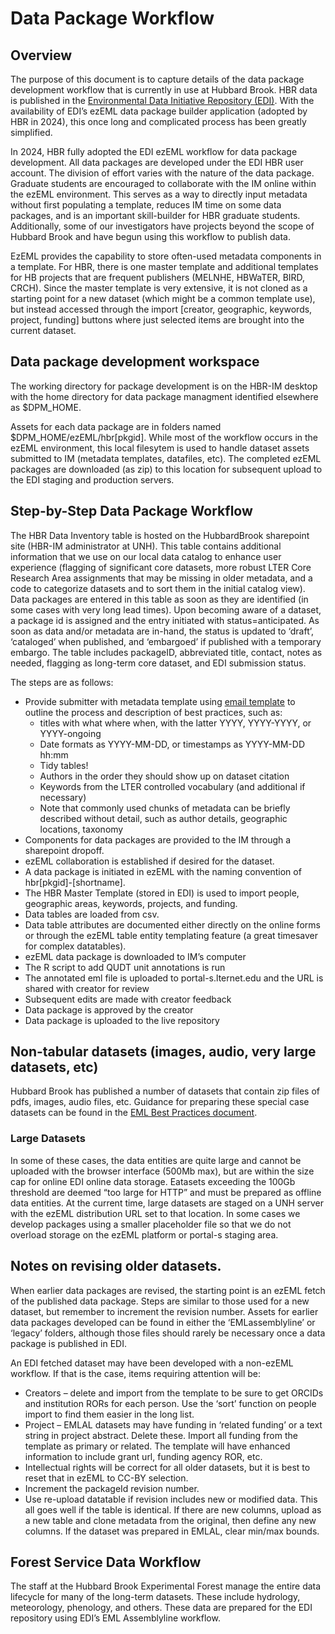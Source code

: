 # Data Package Workflow

## Overview

The purpose of this document is to capture details of the data package development workflow that is currently in use at Hubbard Brook. HBR data is published in the [Environmental Data Initiative Repository (EDI)](https://edirepository.org). With the availability of EDI's ezEML data package builder application (adopted by HBR in 2024), this once long and complicated process has been greatly simplified.

In 2024, HBR fully adopted the EDI ezEML workflow for data package development. All data packages are developed under the EDI HBR user account. The division of effort varies with the nature of the data package. Graduate students are encouraged to collaborate with the IM online within the ezEML environment. This serves as a way to directly input metadata without first populating a template, reduces IM time on some data packages, and is an important skill-builder for HBR graduate students. Additionally, some of our investigators have projects beyond the scope of Hubbard Brook and have begun using this workflow to publish data.

EzEML provides the capability to store often-used metadata components in a template. For HBR, there is one master template and additional templates for HB projects that are frequent publishers (MELNHE, HBWaTER, BIRD, CRCH). Since the master template is very extensive, it is not cloned as a starting point for a new dataset (which might be a common template use), but instead accessed through the import \[creator, geographic, keywords, project, funding\] buttons where just selected items are brought into the current dataset.

## Data package development workspace

The working directory for package development is on the HBR-IM desktop with the home directory for data package managment identified elsewhere as \$DPM_HOME.

Assets for each data package are in folders named \$DPM_HOME/ezEML/hbr\[pkgid\]. While most of the workflow occurs in the ezEML environment, this local filesytem is used to handle dataset assets submitted to IM (metadata templates, datafiles, etc). The completed ezEML packages are downloaded (as zip) to this location for subsequent upload to the EDI staging and production servers.

## Step-by-Step Data Package Workflow

The HBR Data Inventory table is hosted on the HubbardBrook sharepoint site (HBR-IM administrator at UNH). This table contains additional information that we use on our local data catalog to enhance user experience (flagging of significant core datasets, more robust LTER Core Research Area assignments that may be missing in older metadata, and a code to categorize datasets and to sort them in the initial catalog view). Data packages are entered in this table as soon as they are identified (in some cases with very long lead times). Upon becoming aware of a dataset, a package id is assigned and the entry initiated with status=anticipated. As soon as data and/or metadata are in-hand, the status is updated to 'draft', 'cataloged' when published, and 'embargoed' if published with a temporary embargo. The table includes packageID, abbreviated title, contact, notes as needed, flagging as long-term core dataset, and EDI submission status.

The steps are as follows:

-   Provide submitter with metadata template using [email template](DBD) to outline the process and description of best practices, such as:
    -   titles with what where when, with the latter YYYY, YYYY-YYYY, or YYYY-ongoing
    -   Date formats as YYYY-MM-DD, or timestamps as YYYY-MM-DD hh:mm
    -   Tidy tables!
    -   Authors in the order they should show up on dataset citation
    -   Keywords from the LTER controlled vocabulary (and additional if necessary)
    -   Note that commonly used chunks of metadata can be briefly described without detail, such as author details, geographic locations, taxonomy
-   Components for data packages are provided to the IM through a sharepoint dropoff.
-   ezEML collaboration is established if desired for the dataset.
-   A data package is initiated in ezEML with the naming convention of hbr\[pkgid\]-\[shortname\].
-   The HBR Master Template (stored in EDI) is used to import people, geographic areas, keywords, projects, and funding.
-   Data tables are loaded from csv.
-   Data table attributes are documented either directly on the online forms or through the ezEML table entity templating feature (a great timesaver for complex datatables).
-   ezEML data package is downloaded to IM's computer
-   The R script to add QUDT unit annotations is run
-   The annotated eml file is uploaded to portal-s.lternet.edu and the URL is shared with creator for review
-   Subsequent edits are made with creator feedback
-   Data package is approved by the creator
-   Data package is uploaded to the live repository

## Non-tabular datasets (images, audio, very large datasets, etc)

Hubbard Brook has published a number of datasets that contain zip files of pdfs, images, audio files, etc. Guidance for preparing these special case datasets can be found in the [EML Best Practices document](https://ediorg.github.io/data-package-best-practices/data-package-design-for-special-cases.html).

### Large Datasets

In some of these cases, the data entities are quite large and cannot be uploaded with the browser interface (500Mb max), but are within the size cap for online EDI online data storage. Eatasets exceeding the 100Gb threshold are deemed "too large for HTTP” and must be prepared as offline data entities. At the current time, large datasets are staged on a UNH server with the ezEML distribution URL set to that location. In some cases we develop packages using a smaller placeholder file so that we do not overload storage on the ezEML platform or portal-s staging area.

## Notes on revising older datasets.

When earlier data packages are revised, the starting point is an ezEML fetch of the published data package. Steps are similar to those used for a new dataset, but remember to increment the revision number. Assets for earlier data packages developed can be found in either the 'EMLassemblyline' or 'legacy' folders, although those files should rarely be necessary once a data package is published in EDI.

An EDI fetched dataset may have been developed with a non-ezEML workflow. If that is the case, items requiring attention will be:

-   Creators – delete and import from the template to be sure to get ORCIDs and institution RORs for each person. Use the 'sort' function on people import to find them easier in the long list.
-   Project – EMLAL datasets may have funding in 'related funding' or a text string in project abstract. Delete these. Import all funding from the template as primary or related. The template will have enhanced information to include grant url, funding agency ROR, etc.
-   Intellectual rights will be correct for all older datasets, but it is best to reset that in ezEML to CC-BY selection.
-   Increment the packageId revision number.
-   Use re-upload datatable if revision includes new or modified data. This all goes well if the table is identical. If there are new columns, upload as a new table and clone metadata from the original, then define any new columns. If the dataset was prepared in EMLAL, clear min/max bounds.

## Forest Service Data Workflow

The staff at the Hubbard Brook Experimental Forest manage the entire data lifecycle for many of the long-term datasets. These include hydrology, meteorology, phenology, and others. These data are prepared for the EDI repository using EDI's EML Assemblyline workflow.
